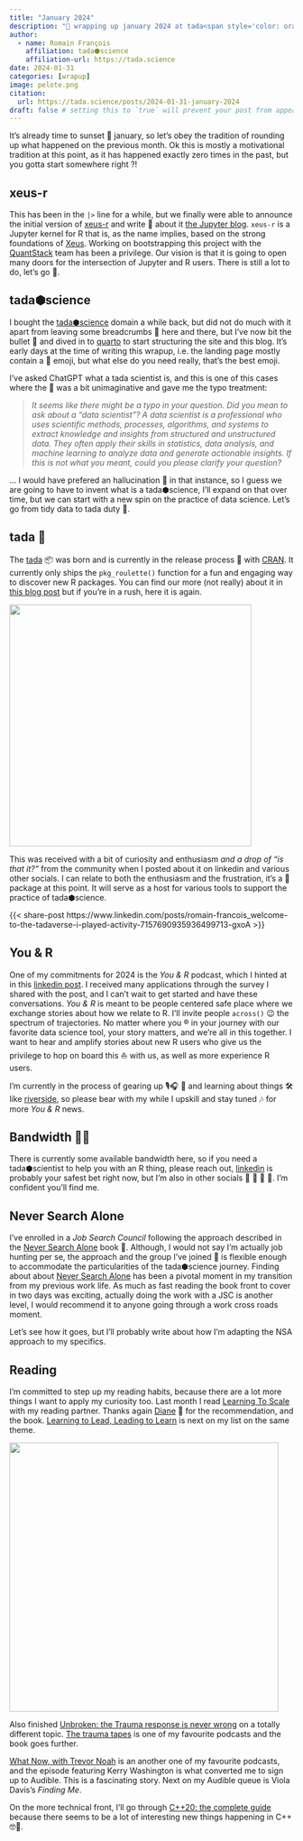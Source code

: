 ```yaml
---
title: "January 2024"
description: "📆 wrapping up january 2024 at tada<span style='color: orange'>⬢</span>science, this was a busy month 🎉"
author:
  - name: Romain François
    affiliation: tada⬢science
    affiliation-url: https://tada.science
date: 2024-01-31
categories: [wrapup]
image: pelote.png
citation: 
  url: https://tada.science/posts/2024-01-31-january-2024
draft: false # setting this to `true` will prevent your post from appearing on your listing page until you're ready!
---
```


It's already time to sunset 🌅 january, so let's obey the tradition of rounding up what happened on the previous month. Ok this is mostly a motivational tradition at this point, as it has happened exactly zero times in the past, but you gotta start somewhere right ?!

## xeus-r

This has been in the `|>` line for a while, but we finally were able to announce the initial version of [xeus-r](https://github.com/jupyter-xeus/xeus-r) and write 📝 about it [the Jupyter blog](https://blog.jupyter.org/meet-xeus-r-a-future-proof-jupyter-kernel-for-r-1adc5fdd09ab). `xeus-r` is a Jupyter kernel for R that is, as the name implies, based on the strong foundations of [Xeus](https://github.com/jupyter-xeus/xeus). Working on bootstrapping this project with the [QuantStack](https://quantstack.net/) team has been a privilege. Our vision is that it is going to open many doors for the intersection of Jupyter and R users. There is still a lot to do, let's go 🚀.

## tada⬢science

I bought the [tada⬢science](https://tada.science) domain a while back, but did not do much with it apart from leaving some breadcrumbs 🍞 here and there, but I've now bit the bullet 🚄 and dived in to [quarto](https://quarto.org/) to start structuring the site and this blog. It's early days at the time of writing this wrapup, i.e. the landing page mostly contain a 🎉 emoji, but what else do you need really, that's the best emoji.

I've asked ChatGPT what a tada scientist is, and this is one of this cases where the 🤖 was a bit unimaginative and gave me the typo treatment:

> *It seems like there might be a typo in your question. Did you mean to ask about a "data scientist"? A data scientist is a professional who uses scientific methods, processes, algorithms, and systems to extract knowledge and insights from structured and unstructured data. They often apply their skills in statistics, data analysis, and machine learning to analyze data and generate actionable insights. If this is not what you meant, could you please clarify your question?*

... I would have prefered an hallucination 💭 in that instance, so I guess we are going to have to invent what is a tada⬢science, I'll expand on that over time, but we can start with a new spin on the practice of data science. Let's go from tidy data to tada duty 🤝.

## tada 🎉

The [tada](tada.tada.science) 📦 was born and is currently in the release process 🏓 with [CRAN](cran.r-project.org). It currently only ships the `pkg_roulette()` function for a fun and engaging way to discover new R packages. You can find our more (not really) about it in [this blog post](/posts/2024-01-29-welcome-to-the-tadaverse/) but if you're in a rush, here it is again.

![](/posts/2024-01-29-welcome-to-the-tadaverse/roulette.gif){fig-align="center" width="429"}

This was received with a bit of curiosity and enthusiasm *and a drop of "is that it?"* from the community when I posted about it on linkedin and various other socials. I can relate to both the enthusiasm and the frustration, it's a 🐣 package at this point. It will serve as a host for various tools to support the practice of tada⬢science.

{{< share-post https://www.linkedin.com/posts/romain-francois_welcome-to-the-tadaverse-i-played-activity-7157690935936499713-gxoA >}}

## You & R

One of my commitments for 2024 is the *You & R* podcast, which I hinted at in this [linkedin post](https://www.linkedin.com/posts/romain-francois_im-happy-to-share-so-lets-do-some-activity-7142468020257386496-ZjC_). I received many applications through the survey I shared with the post, and I can't wait to get started and have these conversations. *You & R* is meant to be people centered safe place where we exchange stories about how we relate to R. I'll invite people `across()` 😉 the spectrum of trajectories. No matter where you ® in your journey with our favorite data science tool, your story matters, and we're all in this together. I want to hear and amplify stories about new R users who give us the privilege to hop on board this ⛵️ with us, as well as more experience R users.

I'm currently in the process of gearing up 🎙️🎧 🎥 and learning about things 🛠️ like [riverside](https://riverside.fm/), so please bear with my while I upskill and stay tuned 🎶 for more *You & R* news.

## Bandwidth 🧘‍♂️

There is currently some available bandwidth here, so if you need a tada⬢scientist to help you with an R thing, please reach out, [linkedin](https://www.linkedin.com/in/romain-francois/) is probably your safest bet right now, but I'm also in other socials 🦅 🦋 🐘 🧶. I'm confident you'll find me.

## Never Search Alone

I've enrolled in a *Job Search Council* following the approach described in the [Never Search Alone](https://www.phyl.org) book 📖. Although, I would not say I'm actually job hunting per se, the approach and the group I've joined 💜 is flexible enough to accommodate the particularities of the tada⬢science journey. Finding about about [Never Search Alone](https://www.phyl.org/) has been a pivotal moment in my transition from my previous work life. As much as fast reading the book front to cover in two days was exciting, actually doing the work with a JSC is another level, I would recommend it to anyone going through a work cross roads moment.

Let's see how it goes, but I'll probably write about how I'm adapting the NSA approach to my specifics.

## Reading

I'm committed to step up my reading habits, because there are a lot more things I want to apply my curiosity too. Last month I read [Learning To Scale](https://www.learningtoscale.fr) with my reading partner. Thanks again [Diane](https://www.linkedin.com/in/dianebeldame/) 👸 for the recommendation, and the book. [Learning to Lead, Leading to Learn](https://amzn.eu/d/fstN3Hw) is next on my list on the same theme.

![](scale.jpg){fig-align="center" width="477"}

Also finished [Unbroken: the Trauma response is never wrong](https://alchemycoaching.life) on a totally different topic. [The trauma tapes](https://alchemycoaching.life/podcasts) is one of my favourite podcasts and the book goes further.

[What Now, with Trevor Noah](https://open.spotify.com/show/122imavATqSE7eCyXIcqZL) is an another one of my favourite podcasts, and the episode featuring Kerry Washington is what converted me to sign up to Audible. This is a fascinating story. Next on my Audible queue is Viola Davis's *Finding Me*.

On the more technical front, I'll go through [C++20: the complete guide](https://cppstd20.com) because there seems to be a lot of interesting new things happening in C++ 🤓🚀.
